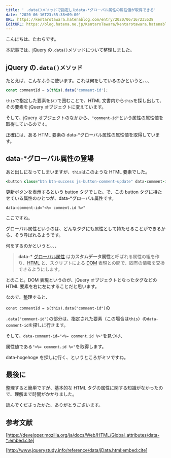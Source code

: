 ```yaml
---
title: ' .data()メソッドで指定したdata-*グローバル属性の属性値が取得できる'
date: '2020-06-16T23:55:38+09:00'
URL: https://kentarotawara.hatenablog.com/entry/2020/06/16/235538
EditURL: https://blog.hatena.ne.jp/KentaroTawara/kentarotawara.hatenablog.com/atom/entry/26006613585999313
---
```


こんにちは、たわらです。

本記事では、jQuery の`.data()`メソッドについて整理しました。

## jQuery の`.data()メソッド`

たとえば、こんなふうに使います。これは何をしているのかというと、、、

```javascript
const commentId = $(this).data('comment-id');
```

`this`で指定した要素を`$()`で囲むことで、HTML 文書内から`this`を探し出して、その要素を jQuery オブジェクトに変えています。

そして、jQuery オブジェクトのなかから、`"comment-id"`という属性の属性値を取得しているのです。

正確には、ある HTML 要素の data-\*グローバル属性の属性値を取得しています。

## data-\*グローバル属性の登場

あと出しになってしまいますが、`this`はこのような HTML 要素でした。

```ruby
<button class="btn btn-success js-button-comment-update" data-comment-id="<%= comment.id %>">更新</button>
```

更新ボタンを表示するという button タグでした。で、この button タグに持たせている属性のひとつが、data-\*グローバル属性です。

`data-comment-id="<%= comment.id %>"`

ここですね。

グローバル属性というのは、どんなタグにも属性として持たせることができるから、そう呼ばれるようです。

何をするのかというと、、、

> **data-\*** [グローバル属性](https://developer.mozilla.org/ja/docs/Web/HTML/Global_attributes) は**カスタムデータ属性**と呼ばれる属性の組を作り、[HTML](https://developer.mozilla.org/ja/docs/Web/HTML) と、スクリプトによる [DOM](https://developer.mozilla.org/ja/docs/DOM) 表現との間で、固有の情報を交換できるようにします。

とのこと。DOM 表現というのが、jQuery オブジェクトとなったタグなどの HTML 要素を右に左にすることだと思います。

なので、整理すると、

`const commentId = $(this).data("comment-id")`の

`.data("comment-id")`の部分は、指定された要素（この場合は`this`）の`data-comment-id`を探しに行きます。

そして、`data-comment-id="<%= comment.id %>"`を見つけ、

属性値である`"<%= comment.id %>"`を取得します。

data-hogehoge を探しに行く、というところがミソですね。

## 最後に

整理すると簡単ですが、基本的な HTML タグの属性に関する知識がなかったので、理解まで時間がかかりました。

読んでくださったかた、ありがとうございます。

## 参考文献

[https://developer.mozilla.org/ja/docs/Web/HTML/Global_attributes/data-*:embed:cite]

[http://www.jquerystudy.info/reference/data/jData.html:embed:cite]
